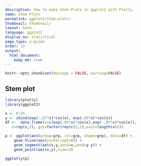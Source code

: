 ```yaml
---
description: How to make Stem Plots in ggplot2 with Plotly.
name: Stem Plots
permalink: ggplot2/stem-plots/
thumbnail: thumbnail/
layout: base
language: ggplot2
display_as: statistical
page_type: u-guide
order: 17
output:
  html_document:
    keep_md: true
---
```


```r
knitr::opts_chunk$set(message = FALSE, warning=FALSE)
```

## Stem plot


```r
library(plotly)
library(ggplot2)

x <- 0:25
y <- cbind(exp(-.07*x)*cos(x), exp(.05*x)*cos(x))
df <-  data.frame(y=c(exp(.05*x)*cos(x),exp(-.07*x)*cos(x)),
   x=rep(x,2), grp=factor(rep(c(1,2),each=length(x))))

p <- ggplot(aes(group=grp, col=grp, shape=grp), data=df) + 
    geom_hline(aes(yintercept=0)) +
    geom_segment(aes(x,y,xend=x,yend=y-y)) + 
    geom_point(aes(x,y),size=3) 

ggplotly(p)
```


<!--------------------- EXAMPLE BREAK ------------------------->